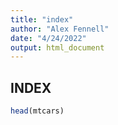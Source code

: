 ```yaml
---
title: "index"
author: "Alex Fennell"
date: "4/24/2022"
output: html_document
---
```



## INDEX

```r
head(mtcars)
```